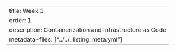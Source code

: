 ---
title: Week 1 
order: 1
description: Containerization and Infrastructure as Code
metadata-files: ["../../_listing_meta.yml"]
---